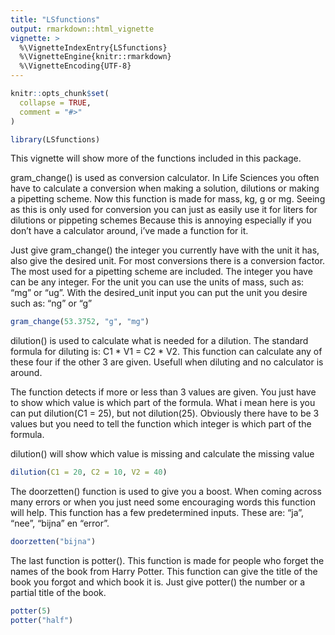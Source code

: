 ```yaml
---
title: "LSfunctions"
output: rmarkdown::html_vignette
vignette: >
  %\VignetteIndexEntry{LSfunctions}
  %\VignetteEngine{knitr::rmarkdown}
  %\VignetteEncoding{UTF-8}
---
```


```r
knitr::opts_chunk$set(
  collapse = TRUE,
  comment = "#>"
)
```

```r
library(LSfunctions)
```

This vignette will show more of the functions included in this package.

gram_change() is used as conversion calculator.
In Life Sciences you often have to calculate a conversion when making a solution, dilutions or making a pipetting scheme.
Now this function is made for mass, kg, g or mg. Seeing as this is only used for conversion you can just as easily use it for liters for dilutions or pippeting schemes
Because this is annoying especially if you don't have a calculator around, i've made a function for it.

Just give gram_change() the integer you currently have with the unit it has, also give the desired unit.
For most conversions there is a conversion factor. The most used for a pipetting scheme are included. The integer you have can be any integer. For the unit you can use the units of mass, such as: "mg" or "ug". With the desired_unit input you can put the unit you desire such as: "ng" or "g"

```r

gram_change(53.3752, "g", "mg")


```
dilution() is used to calculate what is needed for a dilution.
The standard formula for diluting is: C1 * V1 = C2 * V2.
This function can calculate any of these four if the other 3 are given.
Usefull when diluting and no calculator is around.

The function detects if more or less than 3 values are given. You just have to show which value is which part of the formula. What i mean here is you can put dilution(C1 = 25), but not dilution(25). Obviously there have to be 3 values but you need to tell the function which integer is which part of the formula.

dilution() will show which value is missing and calculate the missing value
```r

dilution(C1 = 20, C2 = 10, V2 = 40)

```

The doorzetten() function is used to give you a boost. When coming across many errors or when you just need some encouraging words this function will help.
This function has a few predetermined inputs. These are: "ja", "nee", "bijna" en "error".

```r

doorzetten("bijna")

```
The last function is potter(). This function is made for people who forget the names of the book from Harry Potter. This function can give the title of the book you forgot and which book it is. Just give potter() the number or a partial title of  the book. 

```r

potter(5)
potter("half")
```











